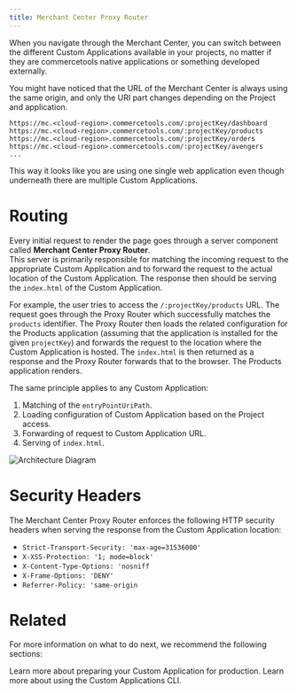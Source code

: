 ```yaml
---
title: Merchant Center Proxy Router
---
```


When you navigate through the Merchant Center, you can switch between the different Custom Applications available in your projects, no matter if they are commercetools native applications or something developed externally.

You might have noticed that the URL of the Merchant Center is always using the same origin, and only the URI part changes depending on the Project and application.

```
https://mc.<cloud-region>.commercetools.com/:projectKey/dashboard
https://mc.<cloud-region>.commercetools.com/:projectKey/products
https://mc.<cloud-region>.commercetools.com/:projectKey/orders
https://mc.<cloud-region>.commercetools.com/:projectKey/avengers
...
```

This way it looks like you are using one single web application even though underneath there are multiple Custom Applications.

# Routing

Every initial request to render the page goes through a server component called **Merchant Center Proxy Router**.<br />
This server is primarily responsible for matching the incoming request to the appropriate Custom Application and to forward the request to the actual location of the Custom Application. The response then should be serving the `index.html` of the Custom Application.

For example, the user tries to access the `/:projectKey/products` URL. The request goes through the Proxy Router which successfully matches the `products` identifier. The Proxy Router then loads the related configuration for the Products application (assuming that the application is installed for the given `projectKey`) and forwards the request to the location where the Custom Application is hosted. The `index.html` is then returned as a response and the Proxy Router forwards that to the browser. The Products application renders.

The same principle applies to any Custom Application:
1. Matching of the `entryPointUriPath`.
2. Loading configuration of Custom Application based on the Project access.
3. Forwarding of request to Custom Application URL.
4. Serving of `index.html`.

![Architecture Diagram](/images/merchant-center-proxy-router.png 'Merchant Center Proxy Router architecture')

# Security Headers

The Merchant Center Proxy Router enforces the following HTTP security headers when serving the response from the Custom Application location:

* `Strict-Transport-Security: 'max-age=31536000'`
* `X-XSS-Protection: '1; mode=block'`
* `X-Content-Type-Options: 'nosniff`
* `X-Frame-Options: 'DENY'`
* `Referrer-Policy: 'same-origin`

# Related

For more information on what to do next, we recommend the following sections:

<Cards smallTitle clickable>
  <Card
    title="Going to Production"
    href="/development/going-to-production"
  >
    Learn more about preparing your Custom Application for production.
  </Card>
  <Card
    title="CLI"
    href="/api-reference/cli"
  >
    Learn more about using the Custom Applications CLI.
  </Card>
</Cards>
